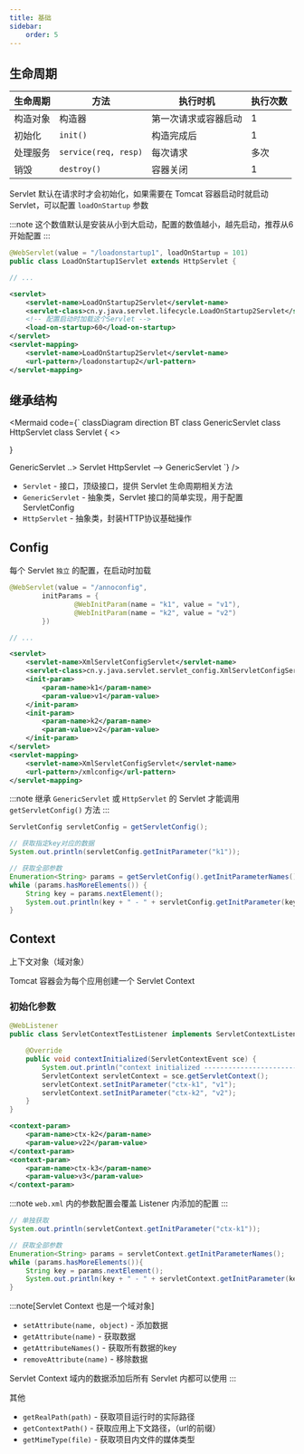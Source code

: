 ```yaml
---
title: 基础
sidebar:
    order: 5
---
```



## 生命周期

| 生命周期 | 方法                 | 执行时机             | 执行次数 |
| -------- | -------------------- | -------------------- | -------- |
| 构造对象 | 构造器               | 第一次请求或容器启动 | 1        |
| 初始化   | `init()`             | 构造完成后           | 1        |
| 处理服务 | `service(req, resp)` | 每次请求             | 多次     |
| 销毁     | `destroy()`          | 容器关闭             | 1        |

Servlet 默认在请求时才会初始化，如果需要在 Tomcat 容器启动时就启动 Servlet，可以配置 `loadOnStartup` 参数

:::note
这个数值默认是安装从小到大启动，配置的数值越小，越先启动，推荐从6开始配置
:::

<Tabs>

<TabItem label="Annotation">

```java
@WebServlet(value = "/loadonstartup1", loadOnStartup = 101)
public class LoadOnStartup1Servlet extends HttpServlet {

// ...
```

</TabItem>

<TabItem label="XML">

```xml
<servlet>
    <servlet-name>LoadOnStartup2Servlet</servlet-name>
    <servlet-class>cn.y.java.servlet.lifecycle.LoadOnStartup2Servlet</servlet-class>
    <!-- 配置启动时加载这个Servlet -->
    <load-on-startup>60</load-on-startup>
</servlet>
<servlet-mapping>
    <servlet-name>LoadOnStartup2Servlet</servlet-name>
    <url-pattern>/loadonstartup2</url-pattern>
</servlet-mapping>
```

</TabItem>

</Tabs>

## 继承结构

<Mermaid
    code={`
classDiagram
direction BT
class GenericServlet
class HttpServlet
class Servlet {
<<Interface>>

}

GenericServlet ..> Servlet
HttpServlet --> GenericServlet
`}
/>

- `Servlet` - 接口，顶级接口，提供 Servlet 生命周期相关方法
- `GenericServlet` - 抽象类，Servlet 接口的简单实现，用于配置 ServletConfig
- `HttpServlet` - 抽象类，封装HTTP协议基础操作

## Config

每个 Servlet `独立` 的配置，在启动时加载

<Tabs>

<TabItem label="Annotation">

```java {2-5}
@WebServlet(value = "/annoconfig",
        initParams = {
                @WebInitParam(name = "k1", value = "v1"),
                @WebInitParam(name = "k2", value = "v2")
        })

// ...
```

</TabItem>

<TabItem label="XML">

```xml {4-11}
<servlet>
    <servlet-name>XmlServletConfigServlet</servlet-name>
    <servlet-class>cn.y.java.servlet.servlet_config.XmlServletConfigServlet</servlet-class>
    <init-param>
        <param-name>k1</param-name>
        <param-value>v1</param-value>
    </init-param>
    <init-param>
        <param-name>k2</param-name>
        <param-value>v2</param-value>
    </init-param>
</servlet>
<servlet-mapping>
    <servlet-name>XmlServletConfigServlet</servlet-name>
    <url-pattern>/xmlconfig</url-pattern>
</servlet-mapping>
```

</TabItem>

</Tabs>

:::note
继承 `GenericServlet` 或 `HttpServlet` 的 Servlet 才能调用 `getServletConfig()` 方法
:::

```java
ServletConfig servletConfig = getServletConfig();

// 获取指定key对应的数据
System.out.println(servletConfig.getInitParameter("k1"));

// 获取全部参数
Enumeration<String> params = getServletConfig().getInitParameterNames();
while (params.hasMoreElements()) {
    String key = params.nextElement();
    System.out.println(key + " - " + servletConfig.getInitParameter(key));
}
```

## Context

上下文对象（域对象）

Tomcat 容器会为每个应用创建一个 Servlet Context

### 初始化参数

<Tabs>

<TabItem label="Annotation">

```java
@WebListener
public class ServletContextTestListener implements ServletContextListener {

    @Override
    public void contextInitialized(ServletContextEvent sce) {
        System.out.println("context initialized ------------------------");
        ServletContext servletContext = sce.getServletContext();
        servletContext.setInitParameter("ctx-k1", "v1");
        servletContext.setInitParameter("ctx-k2", "v2");
    }
}
```

</TabItem>

<TabItem label="XML">

```xml
<context-param>
    <param-name>ctx-k2</param-name>
    <param-value>v22</param-value>
</context-param>
<context-param>
    <param-name>ctx-k3</param-name>
    <param-value>v3</param-value>
</context-param>
```

</TabItem>

</Tabs>

:::note
`web.xml` 内的参数配置会覆盖 Listener 内添加的配置
:::

```java
// 单独获取
System.out.println(servletContext.getInitParameter("ctx-k1"));

// 获取全部参数
Enumeration<String> params = servletContext.getInitParameterNames();
while (params.hasMoreElements()){
    String key = params.nextElement();
    System.out.println(key + " - " + servletContext.getInitParameter(key));
}
```

:::note[Servlet Context 也是一个域对象]

- `setAttribute(name, object)` - 添加数据
- `getAttribute(name)` - 获取数据
- `getAttributeNames()` - 获取所有数据的key
- `removeAttribute(name)` - 移除数据

Servlet Context 域内的数据添加后所有 Servlet 内都可以使用
:::

其他

- `getRealPath(path)` - 获取项目运行时的实际路径
- `getContextPath()` - 获取应用上下文路径，（url的前缀）
- `getMimeType(file)` - 获取项目内文件的媒体类型
